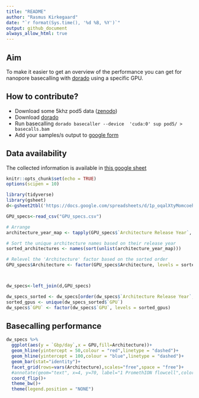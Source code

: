 ```yaml
---
title: "README"
author: "Rasmus Kirkegaard"
date: "`r format(Sys.time(), '%d %B, %Y')`"
output: github_document
always_allow_html: true
---
```


## Aim

To make it easier to get an overview of the performance you can get for nanopore basecalling with [dorado](https://github.com/nanoporetech/dorado) using a specific GPU. 

## How to contribute?

* Download some 5khz pod5 data ([zenodo](https://zenodo.org/records/15180194))
* Download [dorado](https://github.com/nanoporetech/dorado)
* Run basecalling `dorado basecaller --device  'cuda:0' sup pod5/ > basecalls.bam`
* Add your samples/s output to [google form](https://forms.gle/Qw1wiL662YrbHPxk6)

## Data availability

The collected information is available in [this google sheet](https://docs.google.com/spreadsheets/d/1p_oqalXtyMomcoeh0CE-crBgxsGifBYMvTR7hHBqmEw/edit?usp=sharing) 


```r
knitr::opts_chunk$set(echo = TRUE)
options(scipen = 10)
```

```r
library(tidyverse)
library(gsheet)
d<-gsheet2tbl('https://docs.google.com/spreadsheets/d/1p_oqalXtyMomcoeh0CE-crBgxsGifBYMvTR7hHBqmEw/edit?usp=sharing')

GPU_specs<-read_csv("GPU_specs.csv")

# Arrange
architecture_year_map <- tapply(GPU_specs$`Architecture Release Year`, GPU_specs$Architecture, unique)

# Sort the unique architecture names based on their release year
sorted_architectures <- names(sort(unlist(architecture_year_map)))

# Relevel the 'Architecture' factor based on the sorted order
GPU_specs$Architecture <- factor(GPU_specs$Architecture, levels = sorted_architectures)



dw_specs<-left_join(d,GPU_specs)

dw_specs_sorted <- dw_specs[order(dw_specs$`Architecture Release Year`, dw_specs$`Gbp/day`), ]
sorted_gpus <- unique(dw_specs_sorted$`GPU`)
dw_specs$`GPU` <- factor(dw_specs$`GPU`, levels = sorted_gpus)

```

## Basecalling performance

```r
dw_specs %>% 
  ggplot(aes(y = `Gbp/day`,x = GPU,fill=Architecture))+
  geom_hline(yintercept = 50,colour = "red",linetype = "dashed")+
  geom_hline(yintercept = 100,colour = "blue",linetype = "dashed")+
  geom_bar(stat="identity")+
  facet_grid(rows=vars(Architecture),scales="free",space = "free")+
  #annotate(geom="text", x=4, y=70, label="1 PromethION flowcell",color="red")+
  coord_flip()+
  theme_bw()+
  theme(legend.position = "NONE")
```

